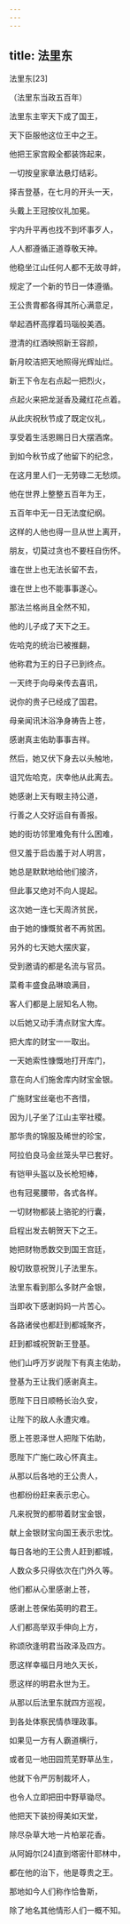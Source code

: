```yaml
---
---
---
```

title: 法里东
---



法里东[23]



（法里东当政五百年）

法里东主宰天下成了国王，

天下臣服他这位王中之王。

他把王家宫殿全都装饰起来，

一切按皇家章法悬灯结彩。

择吉登基，在七月的开头一天，

头戴上王冠按仪礼加冕。

宇内升平再也找不到坏事歹人，

人人都遵循正道尊敬天神。

他稳坐江山任何人都不无故寻衅，

规定了一个新的节日一体遵循。

王公贵胄都各得其所心满意足，

举起酒杯高撑着玛瑙般美酒。

澄清的红酒映照新王容颜，

新月皎洁把天地照得光辉灿烂。

新王下令左右点起一把烈火，

点起火来把龙涎香及藏红花点着。

从此庆祝秋节成了既定仪礼，

享受着生活恩赐日日大摆酒席。

到如今秋节成了他留下的纪念，

在这月里人们一无劳碌二无愁烦。

他在世界上整整五百年为王，

五百年中无一日无法度纪纲。

这样的人他也得一旦从世上离开，

朋友，切莫过贪也不要枉自伤怀。

谁在世上也无法长留不去，

谁在世上也不能事事遂心。

那法兰格尚且全然不知，

他的儿子成了天下之王。

佐哈克的统治已被推翻，

他称君为王的日子已到终点。

一天终于向母亲传去喜讯，

说你的贵子已经成了国君。

母亲闻讯沐浴净身祷告上苍，

感谢真主佑助事事吉祥。

然后，她又伏下身去以头触地，

诅咒佐哈克，庆幸他从此离去。

她感谢上天有眼主持公道，

行善之人交好运自有善报。

她的街坊邻里难免有什么困难，

但又羞于启齿羞于对人明言，

她总是默默地给他们接济，

但此事又绝对不向人提起。

这次她一连七天周济贫民，

由于她的慷慨贫者不再贫困。

另外的七天她大摆庆宴，

受到邀请的都是名流与官员。

菜肴丰盛食品琳琅满目，

客人们都是上层知名人物。

以后她又动手清点财宝大库。

把大库的财宝一一取出。

一天她索性慷慨地打开库门，

意在向人们施舍库内财宝金银。

广施财宝丝毫也不吝惜，

因为儿子坐了江山主宰社稷。

那华贵的锦服及稀世的珍宝，

阿拉伯良马金丝笼头早已套好。

有铠甲头盔以及长枪短棒，

也有冠冕腰带，各式各样。

一切财物都装上骆驼的行囊，

启程出发去朝贺天下之王。

她把财物悉数交到国王宫廷，

殷切致意祝贺儿子法里东。

法里东看到那么多财产金银，

当即收下感谢妈妈一片苦心。

各路诸侯也都赶到都城聚齐，

赶到都城祝贺新王登基。

他们山呼万岁说陛下有真主佑助，

登基为王让我们感谢真主。

愿陛下日日顺畅长治久安，

让陛下的敌人永遭灾难。

愿上苍恩泽世人把陛下佑助，

愿陛下广施仁政心怀真主。

从那以后各地的王公贵人，

也都纷纷赶来表示忠心。

凡来祝贺的都带着财宝金银，

献上金银财宝向国王表示忠忱。

每日各地的王公贵人赶到都城，

人数众多只得依次在门外久等。

他们都从心里感谢上苍，

感谢上苍保佑英明的君王。

人们都高举双手伸向上方，

称颂欣逢明君当政泽及四方。

愿这样幸福日月地久天长，

愿这样的明君永世为王。

从那以后法里东就四方巡视，

到各处体察民情恭理政事。

如果见一方有人霸道横行，

或者见一地田园荒芜野草丛生，

他就下令严厉制裁坏人，

也令人立即把田中野草锄尽。

他把天下装扮得美如天堂，

除尽杂草大地一片柏翠花香。

从阿姆尔[24]直到塔密什耶林中，

都在他的治下，他是尊贵之王。

那地如今人们称作恰鲁斯，

除了地名其他情形人们一概不知。